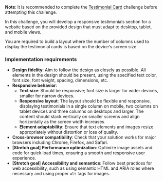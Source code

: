 **Note**: It is recommended to complete the [Testimonial Card](/projects/challenges/testimonial-card) challenge before attempting this challenge.

In this challenge, you will develop a responsive testimonials section for a website based on the provided design that must adapt to desktop, tablet, and mobile views.

You are required to build a layout where the number of columns used to display the testimonial cards is based on the device's screen size.

### Implementation requirements

- **Design fidelity**: Aim to follow the design as closely as possible. All elements in the design should be present, using the specified text color, font size, font weight, spacing, dimensions, etc.
- **Responsive behavior**:
  - **Text size**: Should be responsive; font size is larger for wider devices, smaller for narrow devices.
  - **Responsive layout**: The layout should be flexible and responsive, displaying testimonials in a single column on mobile, two columns on tablet devices and three columns on desktops and larger. The content should stack vertically on smaller screens and align horizontally as the screen width increases.
  - **Element adaptability**: Ensure that text elements and images resize appropriately without distortion or loss of quality.
- **Cross-browser compatibility**: Check that your solution works for major browsers including Chrome, Firefox, and Safari.
- **[Stretch goal] Performance optimization**: Optimize image assets and code for quick load times, ensuring a smooth and responsive user experience.
- **[Stretch goal] Accessibility and semantics**: Follow best practices for web accessibility, such as using semantic HTML and ARIA roles where necessary and using proper `alt` tags for images.
